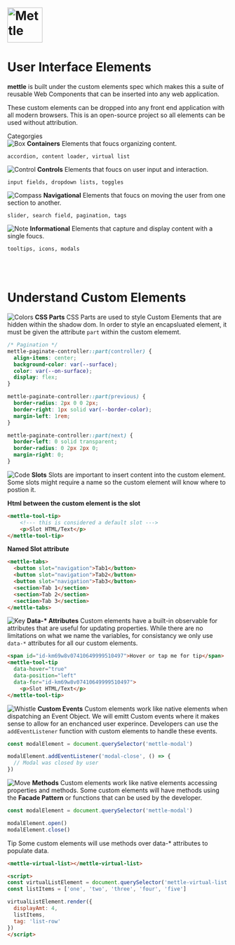 



<Meta title="Welcome/Introduction" />


# <img src={LogoName} alt="Mettle" height="80" />

<div>
<h1>User Interface Elements</h1>
</div>

**mettle** is built under the custom elements spec which makes this a
suite of reusable Web Components that can be inserted into any web application.

These custom elements can be dropped into any front end application with all modern browsers.
This is an open-source project so all elements can be used without attribution.

<div className="subheading">Categorgies</div>

<div className="link-list">

  <div className="link-item">
    <img src={Box} alt="Box" />
    <span>
      <strong>Containers</strong>
      Elements that foucs organizing content.
      <p><code>accordion, content loader, virtual list</code></p>
    </span>
  </div>

  <div className="link-item">
    <img src={Control} alt="Control" />
    <span>
      <strong>Controls</strong>
      Elements that foucs on user input and interaction.
      <p><code>input fields, dropdown lists, toggles</code></p>
    </span>
  </div>

  <div className="link-item">
    <img src={Compass} alt="Compass" class="svg-color" />
    <span>
      <strong>Navigational</strong>
      Elements that foucs on moving the user from one section to another.
      <p><code>slider, search field, pagination, tags</code></p>
    </span>
  </div>

  <div className="link-item">
    <img src={Note} alt="Note" />
    <span>
      <strong>Informational</strong>
      Elements that capture and display content with a single foucs.
      <p><code>tooltips, icons, modals</code></p>
    </span>
  </div>

</div>

<br />
<br />

# Understand Custom Elements


<div className="link-item link-header">
  <img src={Colors} alt="Colors" />
  <span>
    <strong>CSS Parts</strong>
    CSS Parts are used to style Custom Elements that are hidden within the shadow dom.
    In order to style an encapsluated element, it must be given the attribute <code>part</code> within the custom elememt.
  </span>
</div>


```css
/* Pagination */
mettle-paginate-controller::part(controller) {
  align-items: center;
  background-color: var(--surface);
  color: var(--on-surface);
  display: flex;
}

mettle-paginate-controller::part(previous) {
  border-radius: 2px 0 0 2px;
  border-right: 1px solid var(--border-color);
  margin-left: 1rem;
}

mettle-paginate-controller::part(next) {
  border-left: 0 solid transparent;
  border-radius: 0 2px 2px 0;
  margin-right: 0;
}
```




<div className="link-item link-header">
  <img src={Code} alt="Code" />
  <span>
    <strong>Slots</strong>
    Slots are important to insert content into the custom element.
    Some slots might require a name so the custom element will know where to postion it.
  </span>
</div>

**Html between the custom element is the slot**
```html
<mettle-tool-tip>
    <!--- this is considered a default slot --->
    <p>Slot HTML/Text</p>
</mettle-tool-tip>
```

**Named Slot attribute**
```html
<mettle-tabs>
  <button slot="navigation">Tab1</button>
  <button slot="navigation">Tab2</button>
  <button slot="navigation">Tab3</button>
  <section>Tab 1</section>
  <section>Tab 2</section>
  <section>Tab 3</section>
</mettle-tabs>
```



<div className="link-item link-header">
  <img src={Key} alt="Key" />
  <span>
    <strong>Data-* Attributes</strong>
    Custom elements have a built-in observable for attributes that are useful for updating properties.
    While there are no limitations on what we name the variables, for consistancy we only use <code>data-*</code> attributes
    for all our custom elements.
  </span>
</div>

```html
<span id="id-km69w8v07410649999510497">Hover or tap me for tip</span>
<mettle-tool-tip
  data-hover="true"
  data-position="left"
  data-for="id-km69w8v07410649999510497">
    <p>Slot HTML/Text</p>
</mettle-tool-tip>
```



<div className="link-item link-header">
  <img src={Whistle} alt="Whistle" />
  <span>
    <strong>Custom Events</strong>
    Custom elements work like native elements when dispatching an Event Object.
    We will emitt Custom events where it makes sense to allow for an enchanced user experince.
    Developers can use the <code>addEventListener</code> function with custom elements to handle these events.
    </span>
</div>

```js
const modalElement = document.querySelector('mettle-modal')

modalElement.addEventListener('modal-close', () => {
  // Modal was closed by user
})
```


<div className="link-item link-header">
  <img src={Move} alt="Move" />
  <span>
    <strong>Methods</strong>
    Custom elements work like native elements accessing properties and methods.
    Some custom elements will have methods using the <b>Facade Pattern</b> or functions that
    can be used by the developer.
  </span>
</div>

```js
const modalElement = document.querySelector('mettle-modal')

modalElement.open()
modalElement.close()
```

<div className="tip-wrapper">
  <span className="tip">Tip</span> Some custom elements will use methods over data-* attributes to populate data.
</div>

```html
<mettle-virtual-list></mettle-virtual-list>

<script>
const virtualListElement = document.querySelector('mettle-virtual-list')
const listItems = ['one', 'two', 'three', 'four', 'five']

virtualListElement.render({
  displayAmt: 4,
  listItems,
  tag: 'list-row'
})
</script>
```


